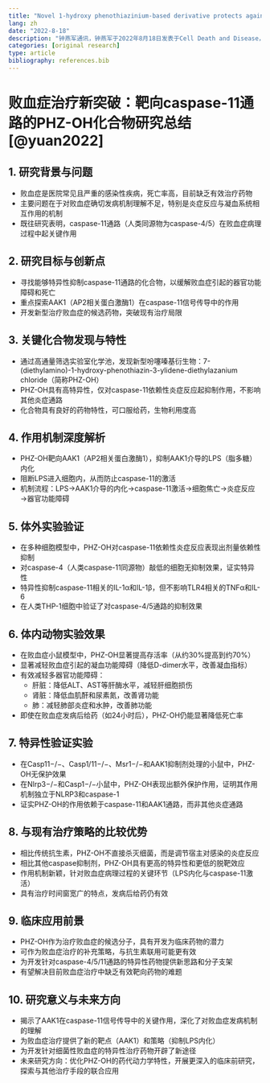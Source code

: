 ```yaml
---
title: "Novel 1-hydroxy phenothiazinium-based derivative protects against bacterial sepsis by inhibiting AAK1-mediated LPS internalization and caspase-11 signaling"
lang: zh
date: "2022-8-18"
description: "钟燕军通讯，钟燕军于2022年8月18日发表于Cell Death and Disease，doi：10.1038/s41419-022-05151-7"
categories: [original research]
type: article
bibliography: references.bib
---
```


# 败血症治疗新突破：靶向caspase-11通路的PHZ-OH化合物研究总结[@yuan2022]

## 1. 研究背景与问题

-   败血症是医院常见且严重的感染性疾病，死亡率高，目前缺乏有效治疗药物
-   主要问题在于对败血症确切发病机制理解不足，特别是炎症反应与凝血系统相互作用的机制
-   既往研究表明，caspase-11通路（人类同源物为caspase-4/5）在败血症病理过程中起关键作用

## 2. 研究目标与创新点

-   寻找能够特异性抑制caspase-11通路的化合物，以缓解败血症引起的器官功能障碍和死亡
-   重点探索AAK1（AP2相关蛋白激酶1）在caspase-11信号传导中的作用
-   开发新型治疗败血症的候选药物，突破现有治疗局限

## 3. 关键化合物发现与特性

-   通过高通量筛选实验室化学池，发现新型吩噻嗪基衍生物：7-(diethylamino)-1-hydroxy-phenothiazin-3-ylidene-diethylazanium chloride（简称PHZ-OH）
-   PHZ-OH具有高特异性，仅对caspase-11依赖性炎症反应起抑制作用，不影响其他炎症通路
-   化合物具有良好的药物特性，可口服给药，生物利用度高

## 4. 作用机制深度解析

-   PHZ-OH靶向AAK1（AP2相关蛋白激酶1），抑制AAK1介导的LPS（脂多糖）内化
-   阻断LPS进入细胞内，从而防止caspase-11的激活
-   机制流程：LPS→AAK1介导的内化→caspase-11激活→细胞焦亡→炎症反应→器官功能障碍

## 5. 体外实验验证

-   在多种细胞模型中，PHZ-OH对caspase-11依赖性炎症反应表现出剂量依赖性抑制
-   对caspase-4（人类caspase-11同源物）敲低的细胞无抑制效果，证实特异性
-   特异性抑制caspase-11相关的IL-1α和IL-1β，但不影响TLR4相关的TNFα和IL-6
-   在人类THP-1细胞中验证了对caspase-4/5通路的抑制效果

## 6. 体内动物实验效果

-   在败血症小鼠模型中，PHZ-OH显著提高存活率（从约30%提高到约70%）
-   显著减轻败血症引起的凝血功能障碍（降低D-dimer水平，改善凝血指标）
-   有效减轻多器官功能障碍：
    -   肝脏：降低ALT、AST等肝酶水平，减轻肝细胞损伤
    -   肾脏：降低血肌酐和尿素氮，改善肾功能
    -   肺：减轻肺部炎症和水肿，改善肺功能
-   即使在败血症发病后给药（如24小时后），PHZ-OH仍能显著降低死亡率

## 7. 特异性验证实验

-   在Casp11−/−、Casp1/11−/−、Msr1−/−和AAK1抑制剂处理的小鼠中，PHZ-OH无保护效果
-   在Nlrp3−/−和Casp1−/−小鼠中，PHZ-OH表现出额外保护作用，证明其作用机制独立于NLRP3和caspase-1
-   证实PHZ-OH的作用依赖于caspase-11和AAK1通路，而非其他炎症通路

## 8. 与现有治疗策略的比较优势

-   相比传统抗生素，PHZ-OH不直接杀灭细菌，而是调节宿主对感染的炎症反应
-   相比其他caspase抑制剂，PHZ-OH具有更高的特异性和更低的脱靶效应
-   作用机制新颖，针对败血症病理过程的关键环节（LPS内化与caspase-11激活）
-   具有治疗时间窗宽广的特点，发病后给药仍有效

## 9. 临床应用前景

-   PHZ-OH作为治疗败血症的候选分子，具有开发为临床药物的潜力
-   可作为败血症治疗的补充策略，与抗生素联用可能更有效
-   为开发针对caspase-4/5/11通路的特异性药物提供新思路和分子支架
-   有望解决目前败血症治疗中缺乏有效靶向药物的难题

## 10. 研究意义与未来方向

-   揭示了AAK1在caspase-11信号传导中的关键作用，深化了对败血症发病机制的理解
-   为败血症治疗提供了新的靶点（AAK1）和策略（抑制LPS内化）
-   为开发针对细菌性败血症的特异性治疗药物开辟了新途径
-   未来研究方向：优化PHZ-OH的药代动力学特性，开展更深入的临床前研究，探索与其他治疗手段的联合应用